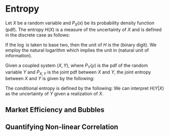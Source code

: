 # Entropy

Let $X$ be a random variable and $P_X(x)$ be its probability density function (pdf). The entropy $H(X)$ is a measure of the uncertainty of $X$ 
and is defined in the discrete case as follows:
\begin{equation}
H(X) = -\sum_{x \in X}{P_X(x)\log{P_X(x)}}.
\label{eq:H}
\end{equation}

If the $\log$ is taken to base two, then the unit of $H$ is the \textit{bit} (binary digit). 
We employ the natural logarithm which implies the unit in \textit{nat} (natural unit of information).

Given a coupled system $(X,Y)$, where $P_Y(y)$ is the pdf of the random variable $Y$ and $P_{X,Y}$ is the joint pdf between $X$ and $Y$, 
the joint entropy between $X$ and $Y$ is given by the following:
\begin{equation}
H(X,Y) = -\sum_{x \in X}{\sum_{y \in Y}{P_{X,Y}(x,y)\log{P_{X,Y}(x,y)}}}.
\label{eq:HXY}
\end{equation}

The conditional entropy is defined by the following:
\begin{equation}
H\left(Y\middle\vert X\right) = H(X,Y) - H(X).
\end{equation}
We can interpret $H\left(Y\middle\vert X\right)$ as the uncertainty of $Y$ given a realization of $X$.

## Market Efficiency and Bubbles

## Quantifying Non-linear Correlation

